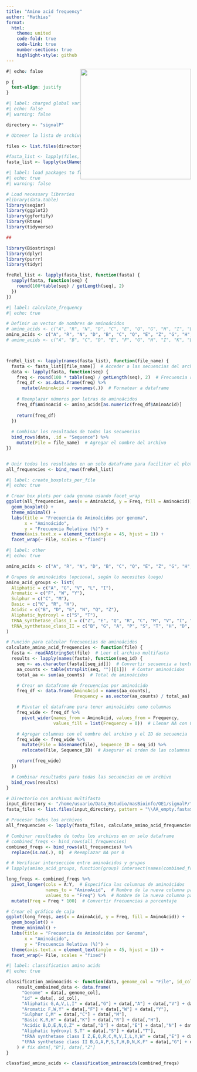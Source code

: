 ```yaml
---
title: "Amino acid frequency"
author: "Mathias"
format:
  html:
    theme: united
    code-fold: true
    code-link: true
    number-sections: true
    highlight-style: github
---
```


![](https://img.itch.zone/aW1nLzE3MTEyNjE5LmdpZg==/original/2%2BYVZg.gif){style="float:right;" fig-alt="Illustration of a detective cat. Artwork by @shigemi.itch.io." width="301"}

```css
#| echo: false

p {
  text-align: justify
}

```

```r
#| label: charged global variables
#| echo: false
#| warning: false

directory <- "signalP"

# Obtener la lista de archivos que comienzan con 'out_' y terminan con '.fasta'

files <- list.files(directory, pattern = "\\AA_empty.fasta$", full.names = TRUE)

#fasta_list <- lapply(files, read.fasta)
fasta_list <- lapply(setNames(files, basename(files)), read.fasta)

```


```r
#| label: load packages to frequency
#| echo: true
#| warning: false

# Load necessary libraries
#library(data.table)
library(seqinr)
library(ggplot2)
library(ggfortify)
library(Rtsne)
library(tidyverse)

##

library(Biostrings)
library(dplyr)
library(purrr)
library(tidyr)

```

```r
freRel_list <- lapply(fasta_list, function(fasta) {
  sapply(fasta, function(seq) {
    round(100*table(seq) / getLength(seq), 2)
  })
})

```

```r
#| label: calculate_frequency
#| echo: true

# Definir un vector de nombres de aminoácidos
# amino_acids <- c("A", "R", "N", "D", "C", "E", "Q", "G", "H", "I", "L", "K", "M", "F", "P", "S", "T", "W", "Y", "V")
amino_acids <- c("A", "R", "N", "D", "B", "C", "Q", "E", "Z", "G", "H", "I", "L", "K", "M", "F", "P", "S", "T", "W", "Y", "V")
# amino_acids <- c("A", "B", "C", "D", "E", "F", "G", "H", "I", "K", "L", "M", "N", "P", "Q", "R", "S", "T", "V", "W", "X", "Y", "Z")



freRel_list <- lapply(names(fasta_list), function(file_name) {
  fasta <- fasta_list[[file_name]]  # Acceder a las secuencias del archivo
  data <- lapply(fasta, function(seq) {
    freq <- round(100 * table(seq) / getLength(seq), 2)  # Frecuencia relativa
    freq_df <- as.data.frame(freq) %>% 
      mutate(AminoAcid = rownames(.))  # Formatear a dataframe
    
    # Reemplazar números por letras de aminoácidos
    freq_df$AminoAcid <- amino_acids[as.numeric(freq_df$AminoAcid)]
    
    return(freq_df)
  })
  
  # Combinar los resultados de todas las secuencias
  bind_rows(data, .id = "Sequence") %>% 
    mutate(File = file_name)  # Agregar el nombre del archivo
})


# Unir todos los resultados en un solo dataframe para facilitar el plot
all_frequencies <- bind_rows(freRel_list)
```

```r
#| label: create_boxplots_per_file
#| echo: true

# Crear box plots por cada genoma usando facet_wrap
ggplot(all_frequencies, aes(x = AminoAcid, y = Freq, fill = AminoAcid)) +
  geom_boxplot() +
  theme_minimal() +
  labs(title = "Frecuencia de Aminoácidos por genoma",
       x = "Aminoácido",
       y = "Frecuencia Relativa (%)") +
  theme(axis.text.x = element_text(angle = 45, hjust = 1)) +
  facet_wrap(~ File, scales = "fixed") 

```

```r
#| label: other 
#| echo: true

amino_acids <- c("A", "R", "N", "D", "B", "C", "Q", "E", "Z", "G", "H", "I", "L", "K", "M", "F", "P", "S", "T", "W", "Y", "V")"I", "K", "L", "M", "N", "P", "Q", "R", "S", "T", "V", "W", "X", "Y", "Z")

# Grupos de aminoácidos (opcional, según lo necesites luego)
amino_acid_groups <- list(
  Aliphatic = c("A", "G", "V", "L", "I"),
  Aromatic = c("F", "W", "Y"),
  Sulphur = c("C", "M"),
  Basic = c("K", "R", "H"),
  Acidic = c("B", "D", "E", "N", "Q", "Z"),
  Aliphatic_hydroxyl = c("S", "T"),
  tRNA_synthetase_class_I = c("Z", "E", "Q", "R", "C", "M", "V", "I", "L", "Y", "W"),
  tRNA_synthetase_class_II = c("B", "G", "A", "P", "S", "T", "H", "D", "N", "K", "F")
)

# Función para calcular frecuencias de aminoácidos
calculate_amino_acid_frequencies <- function(file) {
  fasta <- readAAStringSet(file)  # Leer el archivo multifasta
  results <- lapply(names(fasta), function(seq_id) {
    seq <- as.character(fasta[[seq_id]])  # Convertir secuencia a texto
    aa_counts <- table(strsplit(seq, "")[[1]])  # Contar aminoácidos
    total_aa <- sum(aa_counts)  # Total de aminoácidos

    # Crear un dataframe de frecuencias por aminoácido
    freq_df <- data.frame(AminoAcid = names(aa_counts), 
                          Frequency = as.vector(aa_counts) / total_aa)

    # Pivotar el dataframe para tener aminoácidos como columnas
    freq_wide <- freq_df %>%
      pivot_wider(names_from = AminoAcid, values_from = Frequency, 
                  values_fill = list(Frequency = 0))  # Llenar NA con 0

    # Agregar columnas con el nombre del archivo y el ID de secuencia
    freq_wide <- freq_wide %>%
      mutate(File = basename(file), Sequence_ID = seq_id) %>%
      relocate(File, Sequence_ID)  # Asegurar el orden de las columnas

    return(freq_wide)
  })

  # Combinar resultados para todas las secuencias en un archivo
  bind_rows(results)
}

# Directorio con archivos multifasta
input_directory <- "/home/usuario/Data_Rstudio/masBioinfo/OE1/signalP/"
fasta_files <- list.files(input_directory, pattern = "\\AA_empty.fasta$", full.names = TRUE)

# Procesar todos los archivos
all_frequencies <- lapply(fasta_files, calculate_amino_acid_frequencies)

# Combinar resultados de todos los archivos en un solo dataframe
# combined_freqs <- bind_rows(all_frequencies)
combined_freqs <- bind_rows(all_frequencies) %>%
  replace(is.na(.), 0)  # Reemplazar NA por 0

# # Verificar intersección entre aminoácidos y grupos
# lapply(amino_acid_groups, function(group) intersect(names(combined_freqs), group))

```

```r
long_freqs <- combined_freqs %>%
  pivot_longer(cols = A:Y,  # Especifica las columnas de aminoácidos
               names_to = "AminoAcid",  # Nombre de la nueva columna para los nombres de los aminoácidos
               values_to = "Freq") %>%  # Nombre de la nueva columna para las frecuencias
  mutate(Freq = Freq * 100)  # Convertir frecuencias a porcentaje

# Crear el gráfico de caja
ggplot(long_freqs, aes(x = AminoAcid, y = Freq, fill = AminoAcid)) +
  geom_boxplot() +
  theme_minimal() +
  labs(title = "Frecuencia de Aminoácidos por Genoma",
       x = "Aminoácido",
       y = "Frecuencia Relativa (%)") +
  theme(axis.text.x = element_text(angle = 45, hjust = 1)) +
  facet_wrap(~ File, scales = "fixed")
```

```r
#| label: classification amino acids 
#| echo: true

classification_aminoacids <- function(data, genome_col = "File", id_col = "Sequence_ID", type) {
    result_combained_data <- data.frame(
      "Genome" = data[, genome_col],
      "id" = data[, id_col],
      "Aliphatic G,A,V,L,I" = data[,"G"] + data[,"A"] + data[,"V"] + data[,"L"] + data[,"I"],
      "Aromatic F,W,Y" = data[,"F"] + data[,"W"] + data[,"Y"],
      "Sulphur C,M" = data[,"C"] + data[,"M"],
      "Basic K,R,H" = data[,"K"] + data[,"R"] + data[,"H"],
      "Acidic B,D,E,N,Q,Z" = data[,"D"] + data[,"E"] + data[,"N"] + data[,"Q"],
      "Aliphatic hydroxyl S,T" = data[,"S"] + data[,"T"],
      "tRNA synthetase class I Z,E,Q,R,C,M,V,I,L,Y,W" = data[,"E"] + data[,"Q"] + data[,"R"] + data[,"C"] + data[,"M"] + data[,"V"] + data[,"I"] + data[,"L"] + data[,"Y"] + data[,"W"],
      "tRNA synthetase class II B,G,A,P,S,T,H,D,N,K,F" = data[,"G"] + data[,"A"] + data[,"P"] + data[,"S"] + data[,"T"] + data[,"H"] + data[,"D"] + data[,"N"] + data[,"K"] + data[,"F"]
    ) # fix data[,"B"], data[,"Z"]
}

classfied_amino_acids <- classification_aminoacids(combined_freqs)

```